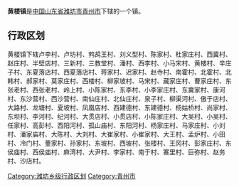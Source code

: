 '''黄楼镇'''是[[中华人民共和国|中国]][[山东省|山东省]][[潍坊市|潍坊市]][[青州市|青州市]]下辖的一个镇。

== 行政区划 ==

黄楼镇下辖卢李村、卢坊村、鹁鸪王村、刘义型村、陈家村、杜家庄村、西冀村、赵庄村、半壁店村、三新村、三教堂村、潘村、西李村、小马宋村、黄楼村、辛庄子村、东夏落店村、西夏落店村、蒋家村、迟家村、赵寺村、南霍村、北霍村、北韩村、郝家村、莫家庄村、西楼村、柳家坡村、马宋村、藏家庄村、曹家庄村、东张老村、西张老村、岭上村、小陈家村、东李村、小李家庄村、东冀家村、康河村、东沙营村、西沙营村、南仙庄村、北仙庄村、泉子村、柳渠河村、傲于店村、大路村、龙塘村、夏坡村、凤凰店村、西建德村、东建德村、杨姑桥村、尚家村、东坝村、李河村、纪河村、大贯店村、小贯店村、小陈家庄村、大吴村、小吴村、任家村、高彭村、西阳河村、孤山庙村、东阳河村、杨家庄村、马家庄村、小刘村、潘家庙村、大陈村、大刘村、大崔家村、小崔家村、大王村、孟炉村、小田村、冷门村、董家村、孙家村、东坡村、西坡村、张楼村、王冈村、彭家庄村、东侯庙村、西侯庙村、麻湾村、大尹村、李家村、南于村、寨里村、巨弥村、赵务村、沙店村。

{{山东小作品}}
{{青州市行政区划}}

[[Category:潍坊乡级行政区划|Category:潍坊乡级行政区划]]
[[Category:青州市|Category:青州市]]